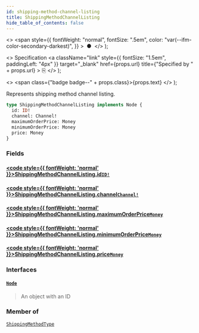 ```yaml
---
id: shipping-method-channel-listing
title: ShippingMethodChannelListing
hide_table_of_contents: false
---
```


  <>
    <span
      style={{
        fontWeight: "normal",
        fontSize: ".5em",
        color: "var(--ifm-color-secondary-darkest)",
      }}
    >
      &nbsp;●&nbsp;
    </span>
  </>
);

  <>
    Specification
    <a
      className="link"
      style={{ fontSize: "1.5em", paddingLeft: "4px" }}
      target="\_blank"
      href={props.url}
      title={"Specified by " + props.url}
    >
      ⎘
    </a>
  </>
);

  <>
    <span class={"badge badge--" + props.class}>{props.text}</span>
  </>
);

Represents shipping method channel listing.

```graphql
type ShippingMethodChannelListing implements Node {
  id: ID!
  channel: Channel!
  maximumOrderPrice: Money
  minimumOrderPrice: Money
  price: Money
}
```

### Fields

#### [<code style={{ fontWeight: 'normal' }}>ShippingMethodChannelListing.<b>id</b></code>](#)<Bullet />[`ID!`](../../../developer/api-reference/scalars/id) <Badge class="secondary" text="non-null"/> <Badge class="secondary" text="scalar"/>

>

#### [<code style={{ fontWeight: 'normal' }}>ShippingMethodChannelListing.<b>channel</b></code>](#)<Bullet />[`Channel!`](../../../developer/api-reference/objects/channel) <Badge class="secondary" text="non-null"/> <Badge class="secondary" text="object"/>

>

#### [<code style={{ fontWeight: 'normal' }}>ShippingMethodChannelListing.<b>maximumOrderPrice</b></code>](#)<Bullet />[`Money`](../../../developer/api-reference/objects/money) <Badge class="secondary" text="object"/>

>

#### [<code style={{ fontWeight: 'normal' }}>ShippingMethodChannelListing.<b>minimumOrderPrice</b></code>](#)<Bullet />[`Money`](../../../developer/api-reference/objects/money) <Badge class="secondary" text="object"/>

>

#### [<code style={{ fontWeight: 'normal' }}>ShippingMethodChannelListing.<b>price</b></code>](#)<Bullet />[`Money`](../../../developer/api-reference/objects/money) <Badge class="secondary" text="object"/>

>

### Interfaces

#### [`Node`](../../../developer/api-reference/interfaces/node) <Badge class="secondary" text="interface"/>

> An object with an ID

### Member of

[`ShippingMethodType`](../../../developer/api-reference/objects/shipping-method-type) <Badge class="secondary" text="object"/>
